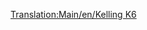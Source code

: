 [[Translation:Main/en/Kelling K6]]
{{Template:Aeronaves/Es
|Nombre=Kelling K6
|Imagen=[[File:en/KellingK6.png|Kelling K6]]
|Precio=73.828 € (36.914 £)
|Velocidad=947 km/h (592 mph)
|Coste-anual=11.812 € (5,906 £)
|Diseño=2026
|Duración=22
|Capacidad=110 pasajeros y 25 sacos de correo
|
|Descripción=Avión futurista. Kelling es una empresa desconocida.
|Vida-real=Ficticio
}}